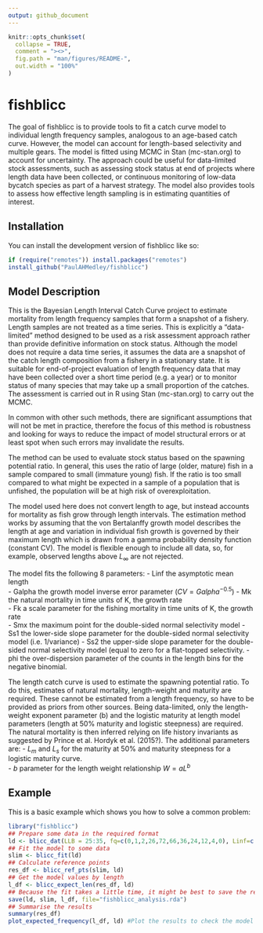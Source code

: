 ```yaml
---
output: github_document
---
```


<!-- README.md is generated from README.Rmd. Please edit that file -->

```r
knitr::opts_chunk$set(
  collapse = TRUE,
  comment = "><>",
  fig.path = "man/figures/README-",
  out.width = "100%"
)
```

# fishblicc

<!-- badges: start -->
<!-- badges: end -->

The goal of fishblicc is to provide tools to fit a catch curve model to individual length frequency samples, analogous to an age-based catch curve. However, the model can account for length-based selectivity and multiple gears. The model is fitted using MCMC in Stan (mc-stan.org) to account for uncertainty. The approach could be useful for data-limited stock assessments, such as assessing stock status at end of projects where length data have been collected, or continuous monitoring of low-data bycatch species as part of a harvest strategy. The model also provides tools to assess how effective length sampling is in estimating quantities of interest.  

## Installation

You can install the development version of fishblicc like so:

``` r
if (require("remotes")) install.packages("remotes")
install_github("PaulAHMedley/fishblicc")
```

## Model Description

This is the Bayesian Length Interval Catch Curve project to estimate mortality from length frequency samples that form a snapshot of a fishery. Length samples are not treated as a time series. This is explicitly a "data-limited" method designed to be used as a risk assessment approach rather than provide definitive information on stock status. Although the model does not require a data time series, it assumes the data are a snapshot of the catch length composition from a fishery in a stationary state. It is suitable for end-of-project evaluation of length frequency data that may have been collected over a short time period (e.g. a year) or to monitor status of many species that may take up a small proportion of the catches.  
The assessment is carried out in R using Stan (mc-stan.org) to carry out the MCMC.  

In common with other such methods, there are significant assumptions that will not be met in practice, therefore the focus of this method is robustness and looking for ways to reduce the impact of model structural errors or at least spot when such errors may invalidate the results.  

The method can be used to evaluate stock status based on the spawning potential ratio. In general, this uses the ratio of large (older, mature) fish in a sample compared to small (immature young) fish. If the ratio is too small compared to what might be expected in a sample of a population that is unfished, the population will be at high risk of overexploitation.  

The model used here does not convert length to age, but instead accounts for mortality as fish grow through length intervals. The estimation method works by assuming that the von Bertalanffy growth model describes the length at age and variation in individual fish growth is governed by their maximum length which is drawn from a gamma probability density function (constant CV). The model is flexible enough to include all data, so, for example, observed lengths above $L_\infty$ are not rejected.  

The model fits the following 8 parameters:
  - Linf the asymptotic mean length  
  - Galpha the growth model inverse error parameter ($CV = Galpha^{-0.5}$)
  - Mk the natural mortality in time units of K, the growth rate  
  - Fk a scale parameter for the fishing mortality in time units of K, the growth rate  
  - Smx the maximum point for the double-sided normal selectivity model
  - Ss1 the lower-side slope parameter for the double-sided normal selectivity model (i.e. 1/variance)
  - Ss2 the upper-side slope parameter for the double-sided normal selectivity model (equal to zero for a flat-topped selectivity.
  - phi the over-dispersion parameter of the counts in the length bins for the negative binomial.  

The length catch curve is used to estimate the spawning potential ratio. To do this, estimates of natural mortality, length-weight and maturity are required. These cannot be estimated from a length frequency, so have to be provided as priors from other sources. Being data-limited, only the length-weight exponent parameter (b) and the logistic maturity at length model parameters (length at 50% maturity and logistic steepness) are required. The natural mortality is then inferred relying on life history invariants as suggested by Prince et al. Hordyk et al. (2015?). The additional parameters are:
  - $L_m$ and $L_s$ for the maturity at 50% and maturity steepness for a logistic maturity curve.  
  - $b$ parameter for the length weight relationship $W=aL^b$

## Example  

This is a basic example which shows you how to solve a common problem:  

```r
library("fishblicc")
## Prepare some data in the required format
ld <- blicc_dat(LLB = 25:35, fq=c(0,1,2,26,72,66,36,24,12,4,0), Linf=c(35, 2))
## Fit the model to some data
slim <- blicc_fit(ld)
## Calculate reference points
res_df <- blicc_ref_pts(slim, ld)
## Get the model values by length
l_df <- blicc_expect_len(res_df, ld)
## Because the fit takes a little time, it might be best to save the results
save(ld, slim, l_df, file="fishblicc_analysis.rda") 
## Summarise the results
summary(res_df)
plot_expected_frequency(l_df, ld) #Plot the results to check the model fit
```

